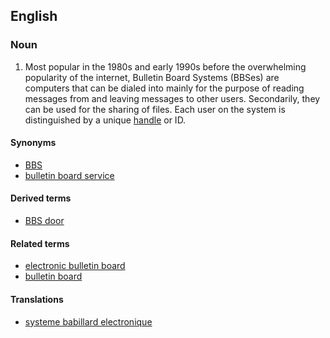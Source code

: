 ==English==

===Noun===
{{en-noun}}

# {{computing}} Most popular in the 1980s and early 1990s before the overwhelming popularity of the internet, Bulletin Board Systems (BBSes) are computers that can be dialed into mainly for the purpose of reading messages from and leaving messages to other users.  Secondarily, they can be used for the sharing of files.  Each user on the system is distinguished by a unique [[handle]] or ID.

====Synonyms====
* [[BBS]]
* [[bulletin board service]]

====Derived terms====
* [[BBS door]]

====Related terms====
* [[electronic bulletin board]]
* [[bulletin board]]

====Translations====
* [[systeme babillard electronique]]